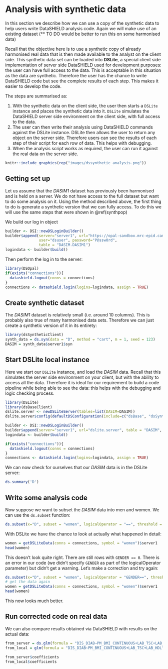 # Analysis with synthetic data {#analysis}

In this section we describe how we can use a copy of the synthetic data to help users write DataSHIELD analysis code. Again we will make use of an existing dataset (** TO DO would be better to run this on some harmonised data)

Recall that the objective here is to use a synthetic copy of already harmonised real data that is then made available to the analyst on the client side. This synthetic data set can be loaded into **DSLite**, a special client side implementation of server side DataSHIELD used for development purposes: the user can have full access to the data. This is acceptable in this situation as the data are synthetic. Therefore the user has the chance to write DataSHIELD code but see the complete results of each step. This makes it easier to develop the code.

The steps are summarised as:

1. With the synthetic data on the client side, the user then starts a `DSLite` instance and places the synthetic data into it. `DSLite` simulates the DataSHIELD server side environment on the client side, with full access to the data.
2. The user can then write their analysis using DataSHIELD commands against the DSLite instance. DSLite then allows the user to return any object on the server side. Therefore users can see the results of each step of their script for each row of data. This helps with debugging.
3. When the analysis script works as required, the user can run it against the real data on the server side.

```r
knitr::include_graphics(rep("images/dssynthetic_analysis.png"))

```

## Getting set up

Let us assume that the *DASIM1* dataset has previously been harmonised and is held on a server. We do not have access to the full dataset but want to do some analysis on it. Using the method described above, the first thing to do is generate a synthetic version that we can fully access. To do this we will use the same steps that were shown in \@ref(synthpop)

We build our log in object

```r
builder <- DSI::newDSLoginBuilder()
builder$append(server="server1", url="https://opal-sandbox.mrc-epid.cam.ac.uk",
               user="dsuser", password="P@ssw0rd", 
               table = "DASIM.DASIM1")
logindata <- builder$build()
```
Then perform the log in to the server:
```r
library(DSOpal)
if(exists("connections")){
  datashield.logout(conns = connections)
}
connections <- datashield.login(logins=logindata, assign = TRUE)
```

## Create synthetic dataset
The *DASIM1* dataset is relatively small (i.e. around 10 columns). This is probably also true of many harmonised data sets.
Therefore we can just create a synthetic version of it in its entirety:

```r
library(dsSyntheticClient)
synth_data = ds.syn(data = "D", method = "cart", m = 1, seed = 123)
DASIM = synth_data$server1$syn
```

## Start DSLite local instance
Here we start our `DSLite` instance, and load the *DASIM* data. Recall that this simulates the server side environment on your client, but with the ability to access all the data. Therefore it is ideal for our requirement to build a code pipeline while being able to see the data: this helps with the debugging and logic checking process.
```r
library(DSLite)
library(dsBaseClient)
dslite.server <- newDSLiteServer(tables=list(DASIM=DASIM))
dslite.server$config(defaultDSConfiguration(include=c("dsBase", "dsSynthetic")))

builder <- DSI::newDSLoginBuilder()
builder$append(server="server1", url="dslite.server", table = "DASIM", driver = "DSLiteDriver")
logindata <- builder$build()

if(exists("connections")){
  datashield.logout(conns = connections)
}
connections <- datashield.login(logins=logindata, assign = TRUE)
```

We can now check for ourselves that our *DASIM* data is in the DSLite server:

```r
ds.summary('D')
```
## Write some analysis code
Now suppose we want to subset the *DASIM* data into men and women. We can use the `ds.subset` function:
```r
ds.subset(x="D", subset = "women", logicalOperator = "==", threshold = 1)
```
With DSLite we have the chance to look at actually what happened in detail:
```r
women = getDSLiteData(conns = connections, symbol = "women")$server1
head(women)
```
This doesn't look quite right. There are still rows with `GENDER == 0`. There is an error in our code (we didn't specify `GENDER` as part of the logicalOperator parameter) but didn't get a warning. Let's make a correction and try again:
```r
ds.subset(x="D", subset = "women", logicalOperator = "GENDER==", threshold = 1)
# get the data again
women = getDSLiteData(conns = connections, symbol = "women")$server1
head(women)
```
This now looks much better.

## Run corrected code on real data

We can also compare results obtained via DataSHIELD with results on the actual data:

```r
from_server = ds.glm(formula = "DIS_DIAB~PM_BMI_CONTINUOUS+LAB_TSC+LAB_HDL", data = "women", family = "binomial")
from_local = glm(formula = "DIS_DIAB~PM_BMI_CONTINUOUS+LAB_TSC+LAB_HDL", data = women, family = "binomial")

from_server$coefficients
from_local$coefficients
```

